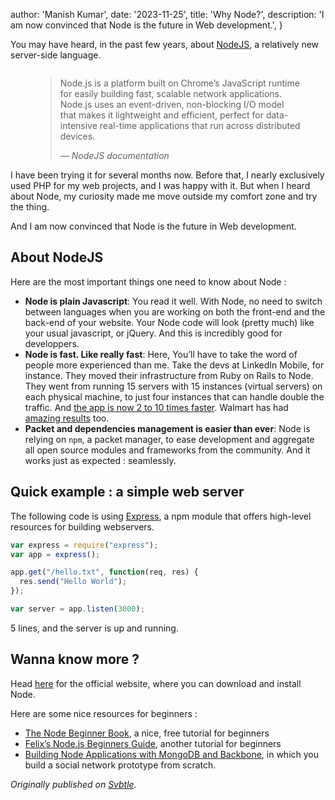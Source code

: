 
  author: 'Manish Kumar',
  date: '2023-11-25',
  title: 'Why Node?',
  description:
    'I am now convinced that Node is the future in Web development.',
}


You may have heard, in the past few years, about [NodeJS](https://nodejs.org/), a relatively new server-side language.

<Image src={nodeJsImage} alt="" />

<figure>
	<blockquote>
		<p>Node.js is a platform built on Chrome’s JavaScript runtime for easily building fast, scalable network applications. Node.js uses an event-driven, non-blocking I/O model that makes it lightweight and efficient, perfect for data-intensive real-time applications that run across distributed devices.</p>
		<footer>
			<cite>— NodeJS documentation</cite>
		</footer>
	</blockquote>
</figure>

I have been trying it for several months now. Before that, I nearly exclusively used PHP for my web projects, and I was happy with it. But when I heard about Node, my curiosity made me move outside my comfort zone and try the thing.

And I am now convinced that Node is the future in Web development.

## About NodeJS

Here are the most important things one need to know about Node :

- **Node is plain Javascript**: You read it well. With Node, no need to switch between languages when you are working on both the front-end and the back-end of your website. Your Node code will look (pretty much) like your usual javascript, or jQuery. And this is incredibly good for developpers.
- **Node is fast. Like really fast**: Here, You’ll have to take the word of people more experienced than me. Take the devs at LinkedIn Mobile, for instance. They moved their infrastructure from Ruby on Rails to Node. They went from running 15 servers with 15 instances (virtual servers) on each physical machine, to just four instances that can handle double the traffic. And [the app is now 2 to 10 times faster](https://venturebeat.com/2011/08/16/linkedin-node/). Walmart has had [amazing results](http://venturebeat.com/2012/01/24/why-walmart-is-using-node-js/) too.
- **Packet and dependencies management is easier than ever**: Node is relying on `npm`, a packet manager, to ease development and aggregate all open source modules and frameworks from the community. And it works just as expected : seamlessly.

## Quick example : a simple web server

The following code is using [Express](https://expressjs.com/), a npm module that offers high-level resources for building webservers.

```javascript
var express = require("express");
var app = express();

app.get("/hello.txt", function(req, res) {
  res.send("Hello World");
});

var server = app.listen(3000);
```

5 lines, and the server is up and running.

## Wanna know more ?

Head [here](https://nodejs.org) for the official website, where you can download and install Node.

Here are some nice resources for beginners :

- [The Node Beginner Book](http://www.nodebeginner.org/), a nice, free tutorial for beginners
- [Felix’s Node.js Beginners Guide](http://nodeguide.com/beginner.html), another tutorial for beginners
- [Building Node Applications with MongoDB and Backbone](http://shop.oreilly.com/product/0636920026587.do), in which you build a social network prototype from scratch.

_Originally published on [Svbtle](https://shawt.svbtle.com/why-node)._

